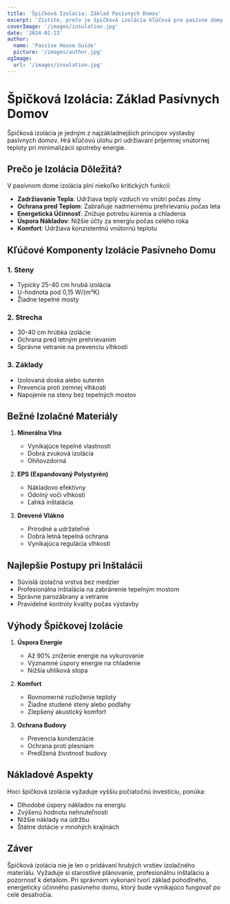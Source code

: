 ```yaml
---
title: 'Špičková Izolácia: Základ Pasívnych Domov'
excerpt: 'Zistite, prečo je špičková izolácia kľúčová pre pasívne domy a ako prispieva k energetickej účinnosti.'
coverImage: '/images/insulation.jpg'
date: '2024-01-23'
author:
  name: 'Passive House Guide'
  picture: '/images/author.jpg'
ogImage:
  url: '/images/insulation.jpg'
---
```


# Špičková Izolácia: Základ Pasívnych Domov

Špičková izolácia je jedným z najzákladnejších princípov výstavby pasívnych domov. Hrá kľúčovú úlohu pri udržiavaní príjemnej vnútornej teploty pri minimalizácii spotreby energie.

## Prečo je Izolácia Dôležitá?

V pasívnom dome izolácia plní niekoľko kritických funkcií:

- **Zadržiavanie Tepla**: Udržiava teplý vzduch vo vnútri počas zimy
- **Ochrana pred Teplom**: Zabraňuje nadmernému prehrievaniu počas leta
- **Energetická Účinnosť**: Znižuje potrebu kúrenia a chladenia
- **Úspora Nákladov**: Nižšie účty za energiu počas celého roka
- **Komfort**: Udržiava konzistentnú vnútornú teplotu

## Kľúčové Komponenty Izolácie Pasívneho Domu

### 1. Steny
- Typicky 25-40 cm hrubá izolácia
- U-hodnota pod 0,15 W/(m²K)
- Žiadne tepelné mosty

### 2. Strecha
- 30-40 cm hrúbka izolácie
- Ochrana pred letným prehrievaním
- Správne vetranie na prevenciu vlhkosti

### 3. Základy
- Izolovaná doska alebo suterén
- Prevencia proti zemnej vlhkosti
- Napojenie na steny bez tepelných mostov

## Bežné Izolačné Materiály

1. **Minerálna Vlna**
   - Vynikajúce tepelné vlastnosti
   - Dobrá zvuková izolácia
   - Ohňovzdorná

2. **EPS (Expandovaný Polystyrén)**
   - Nákladovo efektívny
   - Odolný voči vlhkosti
   - Ľahká inštalácia

3. **Drevené Vlákno**
   - Prírodné a udržateľné
   - Dobrá letná tepelná ochrana
   - Vynikajúca regulácia vlhkosti

## Najlepšie Postupy pri Inštalácii

- Súvislá izolačná vrstva bez medzier
- Profesionálna inštalácia na zabránenie tepelným mostom
- Správne parozábrany a vetranie
- Pravidelné kontroly kvality počas výstavby

## Výhody Špičkovej Izolácie

1. **Úspora Energie**
   - Až 90% zníženie energie na vykurovanie
   - Významné úspory energie na chladenie
   - Nižšia uhlíková stopa

2. **Komfort**
   - Rovnomerné rozloženie teploty
   - Žiadne studené steny alebo podlahy
   - Zlepšený akustický komfort

3. **Ochrana Budovy**
   - Prevencia kondenzácie
   - Ochrana proti plesniam
   - Predĺžená životnosť budovy

## Nákladové Aspekty

Hoci špičková izolácia vyžaduje vyššiu počiatočnú investíciu, ponúka:
- Dlhodobé úspory nákladov na energiu
- Zvýšenú hodnotu nehnuteľnosti
- Nižšie náklady na údržbu
- Štátne dotácie v mnohých krajinách

## Záver

Špičková izolácia nie je len o pridávaní hrubých vrstiev izolačného materiálu. Vyžaduje si starostlivé plánovanie, profesionálnu inštaláciu a pozornosť k detailom. Pri správnom vykonaní tvorí základ pohodlného, energeticky účinného pasívneho domu, ktorý bude vynikajúco fungovať po celé desaťročia.
